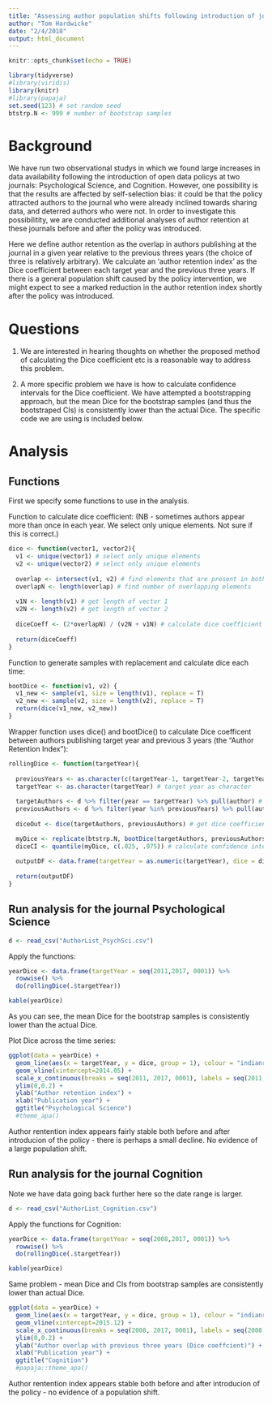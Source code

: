 ```yaml
---
title: "Assessing author population shifts following introduction of journal open data policies"
author: "Tom Hardwicke"
date: "2/4/2018"
output: html_document
---
```


```r
knitr::opts_chunk$set(echo = TRUE)
```

```r
library(tidyverse)
#library(viridis)
library(knitr)
#library(papaja)
set.seed(123) # set random seed
btstrp.N <- 999 # number of bootstrap samples
```

# Background

We have run two observational studys in which we found large increases in data availability following the introduction of open data policys at two journals: Psychological Science, and Cognition. However, one possibility is that the results are affected by self-selection bias: it could be that the policy attracted authors to the journal who were already inclined towards sharing data, and deterred authors who were not. In order to investigate this possibilitity, we are conducted additional analyses of author retention at these journals before and after the policy was introduced.

Here we define author retention as the overlap in authors publishing at the journal in a given year relative to the previous threes years (the choice of three is relatively arbitrary). We calculate an 'author retention index' as the Dice coefficient between each target year and the previous three years. If there is a general population shift caused by the policy intervention, we might expect to see a marked reduction in the author retention index shortly after the policy was introduced.

# Questions

1. We are interested in hearing thoughts on whether the proposed method of calculating the Dice coefficient etc is a reasonable way to address this problem.

2. A more specific problem we have is how to calculate confidence intervals for the Dice coefficient. We have attempted a bootstrapping approach, but the mean Dice for the bootstrap samples (and thus the bootstraped CIs) is consistently lower than the actual Dice. The specific code we are using is included below.


# Analysis

## Functions

First we specify some functions to use in the analysis.

Function to calculate dice coefficient: (NB - sometimes authors appear more than once in each year. We select only unique elements. Not sure if this is correct.)

```r
dice <- function(vector1, vector2){
  v1 <- unique(vector1) # select only unique elements
  v2 <- unique(vector2) # select only unique elements
  
  overlap <- intersect(v1, v2) # find elements that are present in both vectors
  overlapN <- length(overlap) # find number of overlapping elements
  
  v1N <- length(v1) # get length of vector 1
  v2N <- length(v2) # get length of vector 2
  
  diceCoeff <- (2*overlapN) / (v2N + v1N) # calculate dice coefficient
  
  return(diceCoeff)
}
```

Function to generate samples with replacement and calculate dice each time:

```r
bootDice <- function(v1, v2) {
  v1_new <- sample(v1, size = length(v1), replace = T)
  v2_new <- sample(v2, size = length(v2), replace = T)
  return(dice(v1_new, v2_new))
}
```

Wrapper function uses dice() and bootDice() to calculate Dice coefficent between authors publishing target year and previous 3 years (the "Author Retention Index"):

```r
rollingDice <- function(targetYear){
  
  previousYears <- as.character(c(targetYear-1, targetYear-2, targetYear-3)) # get list of previous 3 years
  targetYear <- as.character(targetYear) # target year as character
  
  targetAuthors <- d %>% filter(year == targetYear) %>% pull(author) # select authors in target year
  previousAuthors <- d %>% filter(year %in% previousYears) %>% pull(author) # select authors in previous three years
  
  diceOut <- dice(targetAuthors, previousAuthors) # get dice coefficient

  myDice <- replicate(btstrp.N, bootDice(targetAuthors, previousAuthors)) # bootstrap
  diceCI <- quantile(myDice, c(.025, .975)) # calculate confidence intervals
  
  outputDF <- data.frame(targetYear = as.numeric(targetYear), dice = diceOut, lwr.ci = diceCI[1], upr.ci = diceCI[2], btstrp.dice.mean = mean((myDice)), row.names = NULL) # combine Dice, CIs, and the mean dice for bootstrapped samples
  
  return(outputDF)
}
```


## Run analysis for the journal Psychological Science

```r
d <- read_csv("AuthorList_PsychSci.csv")
```

Apply the functions:

```r
yearDice <- data.frame(targetYear = seq(2011,2017, 0001)) %>%
  rowwise() %>%
  do(rollingDice(.$targetYear))

kable(yearDice)
```

As you can see, the mean Dice for the bootstrap samples is consistently lower than the actual Dice.

Plot Dice across the time series:

```r
ggplot(data = yearDice) +
  geom_line(aes(x = targetYear, y = dice, group = 1), colour = "indianred1", size = 1.1) +
  geom_vline(xintercept=2014.05) +
  scale_x_continuous(breaks = seq(2011, 2017, 0001), labels = seq(2011, 2017, 0001)) +
  ylim(0,0.2) +
  ylab("Author retention index") +
  xlab("Publication year") +
  ggtitle("Psychological Science")
  #theme_apa()
```

Author rentention index appears fairly stable both before and after introducion of the policy - there is perhaps a small decline. No evidence of a large population shift.

## Run analysis for the journal Cognition

Note we have data going back further here so the date range is larger.

```r
d <- read_csv("AuthorList_Cognition.csv")
```

Apply the functions for Cognition:

```r
yearDice <- data.frame(targetYear = seq(2008,2017, 0001)) %>%
  rowwise() %>%
  do(rollingDice(.$targetYear))

kable(yearDice)
```
Same problem - mean Dice and CIs from bootstrap samples are consistently lower than actual Dice.

```r
ggplot(data = yearDice) +
  geom_line(aes(x = targetYear, y = dice, group = 1), colour = "indianred1", size = 1.1) +
  geom_vline(xintercept=2015.12) +
  scale_x_continuous(breaks = seq(2008, 2017, 0001), labels = seq(2008, 2017, 0001)) +
  ylim(0,0.2) +
  ylab("Author overlap with previous three years (Dice coeffcient)") +
  xlab("Publication year") +
  ggtitle("Cognition")
  #papaja::theme_apa()
```

Author rentention index appears stable both before and after introducion of the policy - no evidence of a population shift.